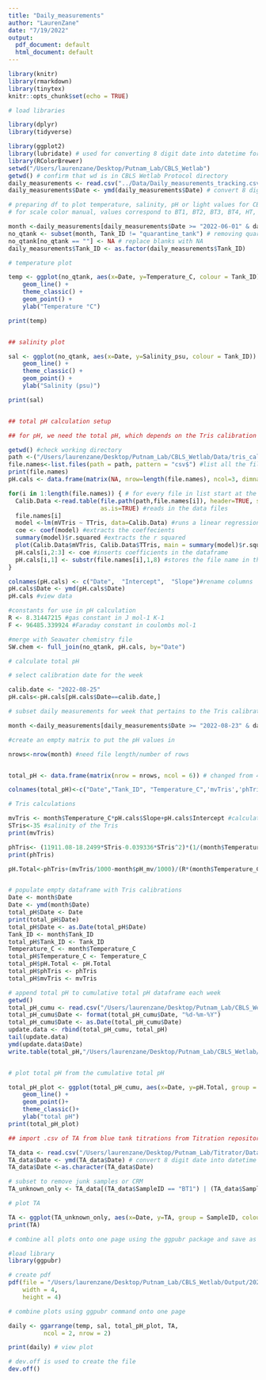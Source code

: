 ```yaml
---
title: "Daily_measurements"
author: "LaurenZane"
date: "7/19/2022"
output:
  pdf_document: default
  html_document: default
---
```


```r
library(knitr)
library(rmarkdown)
library(tinytex)
knitr::opts_chunk$set(echo = TRUE)
```


```r
# load libraries 

library(dplyr)
library(tidyverse)

library(ggplot2)
library(lubridate) # used for converting 8 digit date into datetime format for R
library(RColorBrewer)
setwd("/Users/laurenzane/Desktop/Putnam_Lab/CBLS_Wetlab")
getwd() # confirm that wd is in CBLS Wetlab Protocol directory
daily_measurements <- read.csv("../Data/Daily_measurements_tracking.csv")
daily_measurements$Date <- ymd(daily_measurements$Date) # convert 8 digit date into datetime format

```

```r

# preparing df to plot temperature, salinity, pH or light values for CBLS aquarium daily measurements
# for scale color manual, values correspond to BT1, BT2, BT3, BT4, HT, QT

month <-daily_measurements[daily_measurements$Date >= "2022-06-01" & daily_measurements$Date <= "2022-08-25", ] # use if you would like to subset by month or from certain date range 
no_qtank <- subset(month, Tank_ID != "quarantine_tank") # removing quarantine tank from plot            
no_qtank[no_qtank == ""] <- NA # replace blanks with NA
daily_measurements$Tank_ID <- as.factor(daily_measurements$Tank_ID)

```

```r

# temperature plot

temp <- ggplot(no_qtank, aes(x=Date, y=Temperature_C, colour = Tank_ID)) + 
    geom_line() + 
    theme_classic() + 
    geom_point() + 
    ylab("Temperature °C")

print(temp)



```

```r

## salinity plot 

sal <- ggplot(no_qtank, aes(x=Date, y=Salinity_psu, colour = Tank_ID)) + 
    geom_line() + 
    theme_classic() + 
    geom_point() +
    ylab("Salinity (psu)")

print(sal)



```


```r

## total pH calculation setup 

## for pH, we need the total pH, which depends on the Tris calibration and the temperature.

getwd() #check working directory
path <-("/Users/laurenzane/Desktop/Putnam_Lab/CBLS_Wetlab/Data/tris_cal") #set path to calibration files
file.names<-list.files(path = path, pattern = "csv$") #list all the file names in the folder to get only the .csv files 
print(file.names)
pH.cals <- data.frame(matrix(NA, nrow=length(file.names), ncol=3, dimnames=list(file.names,c("Date", "Intercept", "Slope")))) #generate a 3 column dataframe with specific column names

for(i in 1:length(file.names)) { # for every file in list start at the first and run this following function
  Calib.Data <-read.table(file.path(path,file.names[i]), header=TRUE, sep=",", na.string="NA",
                          as.is=TRUE) #reads in the data files
  file.names[i]
  model <-lm(mVTris ~ TTris, data=Calib.Data) #runs a linear regression of mV as a function of temperature
  coe <- coef(model) #extracts the coeffecients
  summary(model)$r.squared #extracts the r squared
  plot(Calib.Data$mVTris, Calib.Data$TTris, main = summary(model)$r.squared) #plots the regression data
  pH.cals[i,2:3] <- coe #inserts coefficients in the dataframe
  pH.cals[i,1] <- substr(file.names[i],1,8) #stores the file name in the Date column
}

colnames(pH.cals) <- c("Date",  "Intercept",  "Slope")#rename columns
pH.cals$Date <- ymd(pH.cals$Date)
pH.cals #view data

#constants for use in pH calculation 
R <- 8.31447215 #gas constant in J mol-1 K-1 
F <- 96485.339924 #Faraday constant in coulombs mol-1

#merge with Seawater chemistry file
SW.chem <- full_join(no_qtank, pH.cals, by="Date")


```

```r
# calculate total pH

# select calibration date for the week 

calib.date <- "2022-08-25"
pH.cals<-pH.cals[pH.cals$Date==calib.date,]

# subset daily measurements for week that pertains to the Tris calibration 

month <-daily_measurements[daily_measurements$Date >= "2022-08-23" & daily_measurements$Date <= "2022-08-25", ]

#create an empty matrix to put the pH values in

nrows<-nrow(month) #need file length/number of rows


total_pH <- data.frame(matrix(nrow = nrows, ncol = 6)) # changed from 4 columns to 5 LZ 20220720

colnames(total_pH)<-c("Date","Tank_ID", "Temperature_C",'mvTris','phTris','pH.Total') 

# Tris calculations

mvTris <- month$Temperature_C*pH.cals$Slope+pH.cals$Intercept #calculate the mV of the tris standard using the temperature mv relationships in the measured standard curves 
STris<-35 #salinity of the Tris
print(mvTris)

phTris<- (11911.08-18.2499*STris-0.039336*STris^2)*(1/(month$Temperature_C+273.15))-366.27059+ 0.53993607*STris+0.00016329*STris^2+(64.52243-0.084041*STris)*log(month$Temperature_C+273.15)-0.11149858*(month$Temperature_C+273.15) #calculate the pH of the tris (Dickson A. G., Sabine C. L. and Christian J. R., SOP 6a)
print(phTris)

pH.Total<-phTris+(mvTris/1000-month$pH_mv/1000)/(R*(month$Temperature_C+273.15)*log(10)/F) #calculate the pH on the total scale (Dickson A. G., Sabine C. L. and Christian J. R., SOP 6a)


# populate empty dataframe with Tris calibrations 
Date <- month$Date
Date <- ymd(month$Date)
total_pH$Date <- Date
print(total_pH$Date)
total_pH$Date <- as.Date(total_pH$Date)
Tank_ID <- month$Tank_ID
total_pH$Tank_ID <- Tank_ID
Temperature_C <- month$Temperature_C
total_pH$Temperature_C <- Temperature_C
total_pH$pH.Total <- pH.Total
total_pH$phTris <- phTris
total_pH$mvTris <- mvTris

# append total pH to cumulative total pH dataframe each week
getwd()
total_pH_cumu <- read.csv("/Users/laurenzane/Desktop/Putnam_Lab/CBLS_Wetlab/Data/total_pH.csv")
total_pH_cumu$Date <- format(total_pH_cumu$Date, "%d-%m-%Y")
total_pH_cumu$Date <- as.Date(total_pH_cumu$Date)
update.data <- rbind(total_pH_cumu, total_pH)
tail(update.data)
ymd(update.data$Date)
write.table(total_pH,"/Users/laurenzane/Desktop/Putnam_Lab/CBLS_Wetlab/Data/20220817_total_pH.csv",sep=",", row.names=FALSE)



```


```r

# plot total pH from the cumulative total pH

total_pH_plot <- ggplot(total_pH_cumu, aes(x=Date, y=pH.Total, group = Tank_ID, colour = Tank_ID)) + 
    geom_line() +  
    geom_point()+
    theme_classic()+
    ylab("total pH")
print(total_pH_plot)


```

```r
## import .csv of TA from blue tank titrations from Titration repository, which is outside of the working directory, so you'll need the full path 

TA_data <- read.csv("/Users/laurenzane/Desktop/Putnam_Lab/Titrator/Data/CBLS_Aquarium_TA.csv")
TA_data$Date <- ymd(TA_data$Date) # convert 8 digit date into datetime format
TA_data$Date <-as.character(TA_data$Date)

# subset to remove junk samples or CRM
TA_unknown_only <- TA_data[(TA_data$SampleID == "BT1") | (TA_data$SampleID == "BT2")|(TA_data$SampleID == "BT3") | (TA_data$SampleID == "HT1") | (TA_data$SampleID == "HT2"),]

# plot TA

TA <- ggplot(TA_unknown_only, aes(x=Date, y=TA, group = SampleID, colour = SampleID)) + geom_line() + geom_point() + theme_classic()
print(TA)


```

```r
# combine all plots onto one page using the ggpubr package and save as a pdf 

#load library
library(ggpubr)

# create pdf 
pdf(file = "/Users/laurenzane/Desktop/Putnam_Lab/CBLS_Wetlab/Output/20220825_daily_measurements.pdf",
    width = 4,
    height = 4)

# combine plots using ggpubr command onto one page

daily <- ggarrange(temp, sal, total_pH_plot, TA, 
          ncol = 2, nrow = 2)

print(daily) # view plot

# dev.off is used to create the file 
dev.off()




```



